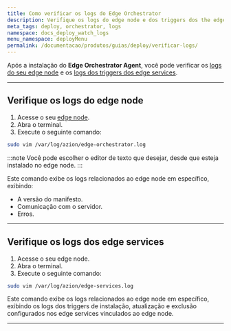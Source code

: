 ```yaml
---
title: Como verificar os logs do Edge Orchestrator
description: Verifique os logs do edge node e dos triggers dos the edge services.
meta_tags: deploy, orchestrator, logs
namespace: docs_deploy_watch_logs
menu_namespace: deployMenu
permalink: /documentacao/produtos/guias/deploy/verificar-logs/
---
```



Após a instalação do **Edge Orchestrator Agent**, você pode verificar os [logs do seu edge node](#verifique-os-logs-do-edge-node) e os [logs dos triggers dos edge services](#verifique-os-logs-dos-edge-services).

--- 

## Verifique os logs do edge node

1. Acesse o seu [edge node](/pt-br/documentacao/produtos/guias/deploy/instalar-orchestrator-agent/).
2. Abra o terminal. 
3. Execute o seguinte comando: 

```bash
sudo vim /var/log/azion/edge-orchestrator.log 
```

:::note 
Você pode escolher o editor de texto que desejar, desde que esteja instalado no edge node.
:::

Este comando exibe os logs relacionados ao edge node em específico, exibindo:

- A versão do manifesto. 
- Comunicação com o servidor. 
- Erros.

--- 

## Verifique os logs dos edge services

1. Acesse o seu edge node.
2. Abra o terminal. 
3. Execute o seguinte comando:  

```bash
sudo vim /var/log/azion/edge-services.log 
```

Este comando exibe os logs relacionados ao edge node em específico, exibindo os logs dos triggers de instalação, atualização e exclusão configurados nos edge services vinculados ao edge node.


---

